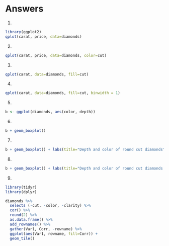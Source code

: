 # Answers

1. 
```r
library(ggplot2)
qplot(carat, price, data=diamonds)
```

2. 
```r
qplot(carat, price, data=diamonds, color=cut)
```

3. 
```r
qplot(carat, data=diamonds, fill=cut)
```

4. 
```r
qplot(carat, data=diamonds, fill=cut, binwidth = 1)
```

5. 
```r
b <- ggplot(diamonds, aes(color, depth))
```

6. 
```r
b + geom_boxplot()
```

7. 
```r
b + geom_boxplot() + labs(title="Depth and color of round cut diamonds", x= "Diamond color, from J(worst) to D(best)", y="Depth (mm)")
```

8. 
```r
b + geom_boxplot() + labs(title="Depth and color of round cut diamonds by clarity", x= "Diamond color, from J(worst) to D(best)", y="Depth (mm)") + facet_wrap(~clarity, ncol=4)
```

9.
```r
library(tidyr)
library(dplyr)

diamonds %>%
  selects (-cut, -color, -clarity) %>%
  cor() %>%
  round(2) %>%
  as.data.frame() %>%
  add_rownames() %>%
  gather(Var1, Corr, -rowname) %>%
  ggplot(aes(Var1, rowname, fill=Corr)) + 
  geom_tile()
```

